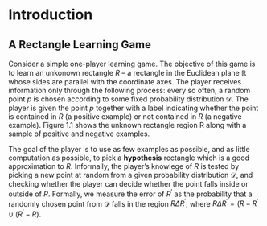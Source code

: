 \mainmatter

# Introduction

## A Rectangle Learning Game

Consider a simple one-player learning game.
The objective of this game is to learn an unkonown rectangle $R$ -- a
rectangle in the Euclidean plane $\mathbb{R}$ whose sides are parallel
with the coordinate axes.
The player receives information only through the following process: every
so often, a random point $p$ is chosen according to some fixed probability
distribution $\mathcal{D}$.
The player is given the point $p$ together with a label indicating whether 
the point is contained in $R$ (a positive example) or not contained in $R$ (a negative example).
Figure 1.1 shows the unknown rectangle region R along with a sample of
positive and negative examples.

The goal of the player is to use as few examples as possible, and as
little computation as possible, to pick a **hypothesis** rectangle which
is a good approximation to $R$.
Informally, the player's knowlege of $R$ is tested by picking a new point
at random from a given probability distribution $\mathcal{D}$,
and checking whether the player can decide whether the point falls inside
or outside of $R$.
Formally, we measure the error of $R^{\prime}$ as the probability that a
randomly chosen point from $\mathcal{D}$ falls in the region $R \Delta
R^{\prime}$, where $R\Delta R^{\prime} = (R-R^{\prime} \cup
(R^{\prime}-R)$.
